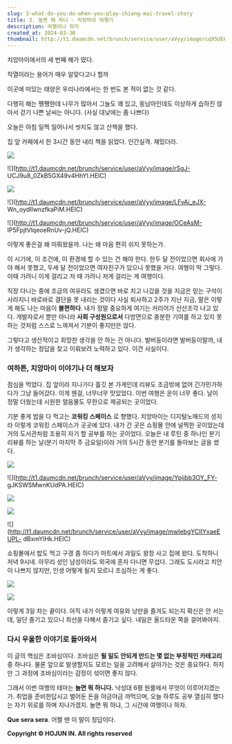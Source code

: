 ```yaml
---
slug: 3-what-do-you-do-when-you-play-chiang-mai-travel-story
title: 3. 놀면 뭐 하니 - 치앙마이 여행기
description: 여행이나 하지
created_at: 2024-03-30
thumbnail: http://t1.daumcdn.net/brunch/service/user/aVyy/image/cq95UE6TuddnehnasW6oHoiL_0A.png
---
```


치앙마이에서의 세 번째 해가 떴다.

작열이라는 용어가 매우 알맞다고나 할까

이곳에 떠있는 태양은 우리나라에서는 한 번도 본 적이 없는 것 같다.

다행히 해는 쨍쨍한데 나무가 많아서 그늘도 꽤 있고, 동남아인데도 이상하게 습하진 않아서 걷기 나쁜 날씨는 아니다. (사실 대낮에는 좀
나쁘다)

오늘은 아침 일찍 일어나서 씻지도 않고 산책을 했다.

집 앞 카페에서 한 3시간 동안 내리 책을 읽었다. 인간실격. 재밌더라.

![](http://t1.daumcdn.net/brunch/service/user/aVyy/image/LyNuHB4Or-4t4bE6KJu78BorpqU.HEIC)

![](http://t1.daumcdn.net/brunch/service/user/aVyy/image/rSgJ-
UCJ9u8_0ZkB5GX49v4HhYI.HEIC)

![](http://t1.daumcdn.net/brunch/service/user/aVyy/image/hZWpa0Ry1L2Eav33VqvgAL3WtSc.HEIC)

![](http://t1.daumcdn.net/brunch/service/user/aVyy/image/LFvAi_eJX-
Wn_oydIlwnzfkaPiM.HEIC)

![](http://t1.daumcdn.net/brunch/service/user/aVyy/image/OCeAsM-
IP5FpjtVlqeoeRnUv-jQ.HEIC)

이렇게 좋은걸 왜 미뤄왔을까. 나는 왜 마음 편히 쉬지 못하는가.

이 시기에, 이 조건에, 이 환경에 할 수 있는 건 해야 한다. 한두 달 전이었으면 회사에 가야 해서 못했고, 두세 달 전이었으면 여자친구가
있으니 못했을 거다. 여행이 딱 그렇다. 이때 가려니 이게 걸리고 저 때 가려니 저게 걸리는 게 여행이다.

직장 다니는 중에 조금의 여유라도 생겼으면 바로 치고 나갔을 것을 지금은 믿는 구석이 사라지니 바로바로 결단을 못 내리는 것이다 사실
퇴사하고 2주가 지난 지금, 말은 이렇게 해도 나는 마음이 **불편하다**. 내가 정말 중요하게 여기는 커리어가 산산조각 나고 있다.
개발자로서 뿐만 아니라 **사회 구성원으로서** 다방면으로 충분한 기여를 하고 있지 못하는 것처럼 스스로 느껴져서 기분이 좋지만은 않다.

그렇다고 생산적이고 희망찬 생각을 안 하는 건 아니다. 발버둥이라면 발버둥이랄까, 내가 생각하는 정답을 찾고 이뤄보려 노력하고 있다. 이건
사실이다.

### **여하튼, 치앙마이 이야기나 더 해보자**

점심을 먹었다. 집 앞이라 지나가다 흘깃 본 가게인데 리뷰도 조금밖에 없어 긴가민가하다가 그냥 들어갔다. 이게 웬걸, 너무너무 맛있었다.
이번 여행은 운이 너무 좋다. 날이 정말 더웠는데 시원한 얼음물도 무한으로 제공되는 곳이었다.

기분 좋게 밥을 다 먹고는 **코워킹 스페이스** 로 향했다. 치앙마이는 디지털노매드의 성지라 이렇게 코워킹 스페이스가 곳곳에 있다. 내가
간 곳은 쇼핑몰 안에 널찍한 곳이었는데 거의 도서관처럼 조용히 자기 할 공부를 하는 곳이었다. 오늘은 내 루틴 중 하나인 분기 리뷰를 하는
날(분기 마지막 주 금요일)이라 거의 5시간 동안 분기를 돌아보는 글을 썼다.

![](http://t1.daumcdn.net/brunch/service/user/aVyy/image/6rT7CSabYqPrP9K-uqEvprFUKh4.HEIC)

![](http://t1.daumcdn.net/brunch/service/user/aVyy/image/Ypijbb3OY_FY-
gJKSWSMwnKUdPA.HEIC)

![](http://t1.daumcdn.net/brunch/service/user/aVyy/image/xFZiR-5PSR-5RnHnpJKonVclAck.HEIC)

![](http://t1.daumcdn.net/brunch/service/user/aVyy/image/mbI6R_rbXLyhKsz8r7NFXdgrlMs.HEIC)

![](http://t1.daumcdn.net/brunch/service/user/aVyy/image/mwIebgYCIIYxaeEUPL-
dBxmYlHk.HEIC)

쇼핑몰에서 밥도 먹고 구경 좀 하다가 마트에서 과일도 왕창 사고 집에 왔다. 도착하니 저녁 9시네. 아무리 성인 남성이라도 외국에 혼자
다니면 무섭다. 그래도 도시라고 치안이 나쁘지 않지만, 인생 어떻게 될지 모르니 조심하는 게 좋다.

![](http://t1.daumcdn.net/brunch/service/user/aVyy/image/zJTchc4bSu4KKMf9L9Uurg-9RCA.HEIC)

![](http://t1.daumcdn.net/brunch/service/user/aVyy/image/sxkugljxYqdnsxIB3RyZ-o0gcGA.HEIC)

이렇게 3일 차는 끝이다. 아직 내가 이렇게 여유와 낭만을 즐겨도 되는지 확신은 안 서는데, 일단 즐기고 있으니 최선을 다해서 즐기고 싶다.
내일은 올드타운 쪽을 걸어봐야지.

### **다시 우울한 이야기로 돌아와서**

이 글의 핵심은 조바심이다. 조바심은 **될 일도 안되게 만드는 몇 없는 부정적인 카테고리** 중 하나다. 물론 앞으로 발생할지도 모르는
일을 고려해서 살아가는 것은 중요하다. 하지만 그 과정에 조바심이라는 감정이 섞이면 좋지 않다.

그래서 이번 여행의 테마는 **놀면 뭐 하니다.** 낙성대 6평 원룸에서 무엇이 이루어지겠는가. 취업을 준비한답시고 벌어둔 돈을 야금야금
까먹으며, 오늘 하루도 공부 열심히 했다는 자기 위로를 하며 지나가겠지. 놀면 뭐 하냐, 그 시간에 여행이나 하자.

**Que sera sera**. 어쩔 땐 이 말이 정답이다.


**Copyright © HOJUN IN. All rights reserved**